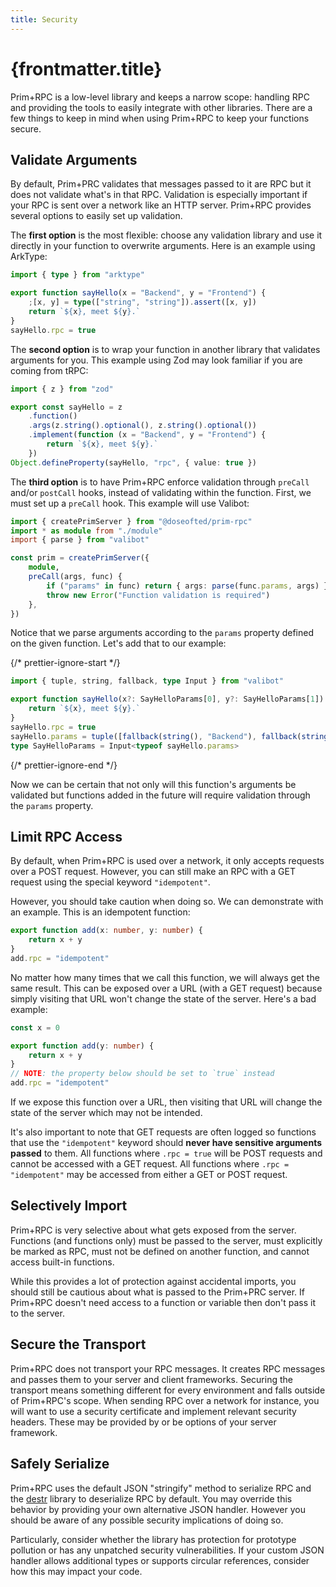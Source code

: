 ```yaml
---
title: Security
---
```



# {frontmatter.title}

Prim+RPC is a low-level library and keeps a narrow scope: handling RPC and providing the tools to easily integrate with
other libraries. There are a few things to keep in mind when using Prim+RPC to keep your functions secure.

## Validate Arguments

By default, Prim+PRC validates that messages passed to it are RPC but it does not validate what's in that RPC.
Validation is especially important if your RPC is sent over a network like an HTTP server. Prim+RPC provides several
options to easily set up validation.

The **first option** is the most flexible: choose any validation library and use it directly in your function to
overwrite arguments. Here is an example using ArkType:

<CodeFile filename="server/module.ts">

```typescript {1,4}
import { type } from "arktype"

export function sayHello(x = "Backend", y = "Frontend") {
	;[x, y] = type(["string", "string"]).assert([x, y])
	return `${x}, meet ${y}.`
}
sayHello.rpc = true
```

</CodeFile>

The **second option** is to wrap your function in another library that validates arguments for you. This example using
Zod may look familiar if you are coming from tRPC:

<CodeFile filename="server/module.ts">

```typescript {1-6,8-9}
import { z } from "zod"

export const sayHello = z
	.function()
	.args(z.string().optional(), z.string().optional())
	.implement(function (x = "Backend", y = "Frontend") {
		return `${x}, meet ${y}.`
	})
Object.defineProperty(sayHello, "rpc", { value: true })
```

</CodeFile>

The **third option** is to have Prim+RPC enforce validation through `preCall` and/or `postCall` hooks, instead of
validating within the function. First, we must set up a `preCall` hook. This example will use Valibot:

<CodeFile filename="server/index.ts">

```typescript {3,7-10}
import { createPrimServer } from "@doseofted/prim-rpc"
import * as module from "./module"
import { parse } from "valibot"

const prim = createPrimServer({
	module,
	preCall(args, func) {
		if ("params" in func) return { args: parse(func.params, args) }
		throw new Error("Function validation is required")
	},
})
```

</CodeFile>

Notice that we parse arguments according to the `params` property defined on the given function. Let's add that to our
example:

{/* prettier-ignore-start */}

<CodeFile filename="server/module.ts">

```typescript {1,7-8} /x?: SayHelloParams[0], y?: SayHelloParams[1]/
import { tuple, string, fallback, type Input } from "valibot"

export function sayHello(x?: SayHelloParams[0], y?: SayHelloParams[1]) {
	return `${x}, meet ${y}.`
}
sayHello.rpc = true
sayHello.params = tuple([fallback(string(), "Backend"), fallback(string(), "Frontend")])
type SayHelloParams = Input<typeof sayHello.params>

```

</CodeFile>

{/* prettier-ignore-end */}

Now we can be certain that not only will this function's arguments be validated but functions added in the future will
require validation through the `params` property.

## Limit RPC Access

By default, when Prim+RPC is used over a network, it only accepts requests over a POST request. However, you can still
make an RPC with a GET request using the special keyword `"idempotent"`.

However, you should take caution when doing so. We can demonstrate with an example. This is an idempotent function:

<CodeFile filename="server/module.ts">

```typescript
export function add(x: number, y: number) {
	return x + y
}
add.rpc = "idempotent"
```

</CodeFile>

No matter how many times that we call this function, we will always get the same result. This can be exposed over a URL
(with a GET request) because simply visiting that URL won't change the state of the server. Here's a bad example:

<CodeFile filename="server/module.ts">

```typescript
const x = 0

export function add(y: number) {
	return x + y
}
// NOTE: the property below should be set to `true` instead
add.rpc = "idempotent"
```

</CodeFile>

If we expose this function over a URL, then visiting that URL will change the state of the server which may not be
intended.

It's also important to note that GET requests are often logged so functions that use the `"idempotent"` keyword should
**never have sensitive arguments passed** to them. All functions where `.rpc = true` will be POST requests and cannot be
accessed with a GET request. All functions where `.rpc = "idempotent"` may be accessed from either a GET or POST
request.

## Selectively Import

Prim+RPC is very selective about what gets exposed from the server. Functions (and functions only) must be passed to the
server, must explicitly be marked as RPC, must not be defined on another function, and cannot access built-in functions.

While this provides a lot of protection against accidental imports, you should still be cautious about what is passed to
the Prim+PRC server. If Prim+RPC doesn't need access to a function or variable then don't pass it to the server.

## Secure the Transport

Prim+RPC does not transport your RPC messages. It creates RPC messages and passes them to your server and client
frameworks. Securing the transport means something different for every environment and falls outside of Prim+RPC's
scope. When sending RPC over a network for instance, you will want to use a security certificate and implement relevant
security headers. These may be provided by or be options of your server framework.

## Safely Serialize

Prim+RPC uses the default JSON "stringify" method to serialize RPC and the [destr](https://github.com/unjs/destr#readme)
library to deserialize RPC by default. You may override this behavior by providing your own alternative JSON handler.
However you should be aware of any possible security implications of doing so.

Particularly, consider whether the library has protection for prototype pollution or has any unpatched security
vulnerabilities. If your custom JSON handler allows additional types or supports circular references, consider how this
may impact your code.
